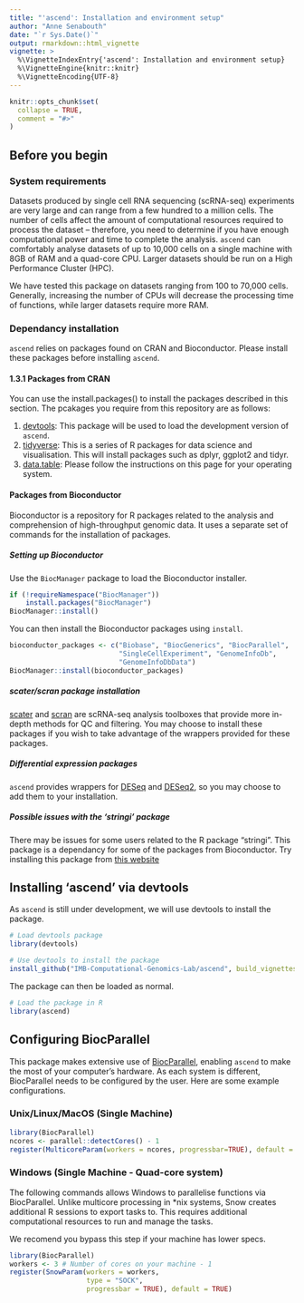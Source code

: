 ```yaml
---
title: "'ascend': Installation and environment setup"
author: "Anne Senabouth"
date: "`r Sys.Date()`"
output: rmarkdown::html_vignette
vignette: >
  %\VignetteIndexEntry{'ascend': Installation and environment setup}
  %\VignetteEngine{knitr::knitr}
  %\VignetteEncoding{UTF-8}
---
```


```r
knitr::opts_chunk$set(
  collapse = TRUE,
  comment = "#>"
)
```

## Before you begin
### System requirements
Datasets produced by single cell RNA sequencing (scRNA-seq) experiments are 
very large and can range from a few hundred to a million cells. The number of 
cells affect the amount of computational resources required to process the 
dataset – therefore, you need to determine if you have enough computational 
power and time to complete the analysis. `ascend` can comfortably analyse 
datasets of up to 10,000 cells on a single machine with 8GB of RAM and a 
quad-core CPU. Larger datasets should be run on a High Performance Cluster 
(HPC).

We have tested this package on datasets ranging from 100 to 70,000 cells. 
Generally, increasing the number of CPUs will decrease the processing time of 
functions, while larger datasets require more RAM.

### Dependancy installation
`ascend` relies on packages found on CRAN and Bioconductor. Please install
these packages before installing `ascend`.

#### 1.3.1 Packages from CRAN
You can use the install.packages() to install the packages described in this 
section. The pcakages you require from this repository are as follows:

1. [devtools](https://cran.r-project.org/web/packages/devtools/index.html): This 
package will be used to load the development version of `ascend`.
2. [tidyverse](https://www.tidyverse.org/): This is a series of R packages 
for data science and visualisation. This will install packages such as dplyr,
ggplot2 and tidyr.
3. [data.table](https://github.com/Rdatatable/data.table/wiki/Installation):
Please follow the instructions on this page for your operating system.

#### Packages from Bioconductor
Bioconductor is a repository for R packages  related to the analysis and 
comprehension of high-throughput genomic data. It uses a separate set of 
commands for the installation of packages.

##### Setting up Bioconductor
Use the `BiocManager` package to load the Bioconductor installer.

```r
if (!requireNamespace("BiocManager"))
    install.packages("BiocManager")
BiocManager::install()
```

You can then install the Bioconductor packages using `install`.

```r
bioconductor_packages <- c("Biobase", "BiocGenerics", "BiocParallel",
                           "SingleCellExperiment", "GenomeInfoDb", 
                           "GenomeInfoDbData")
BiocManager::install(bioconductor_packages)
```

##### scater/scran package installation
[scater](https://bioconductor.org/packages/devel/bioc/html/scater.html) and 
[scran](https://bioconductor.org/packages/devel/bioc/html/scran.html) are 
scRNA-seq analysis toolboxes that provide more in-depth methods for QC and 
filtering. You may choose to install these packages if you wish to take 
advantage of the wrappers provided for these packages.

##### Differential expression packages
`ascend` provides wrappers for [DESeq](https://bioconductor.org/packages/release/bioc/html/DESeq.html) 
and [DESeq2](https://bioconductor.org/packages/release/bioc/html/DESeq2.html), 
so you may choose to add them to your installation.

##### Possible issues with the 'stringi' package
There may be issues for some users related to the R package "stringi". This 
package is a dependancy for some of the packages from Bioconductor. Try 
installing this package from [this website](https://cran.r-project.org/web/packages/stringi/index.html])

## Installing 'ascend' via devtools
As `ascend` is still under development, we will use devtools to install the
package.

```r
# Load devtools package
library(devtools)

# Use devtools to install the package
install_github("IMB-Computational-Genomics-Lab/ascend", build_vignettes = TRUE)
```

The package can then be loaded as normal.
```r
# Load the package in R
library(ascend)
```

## Configuring BiocParallel
This package makes extensive use of [BiocParallel](http://bioconductor.org/packages/release/bioc/html/BiocParallel.html), enabling `ascend` to make the most of your computer's hardware. As each system is different, BiocParallel needs to be configured by the user. Here are some example configurations.

### Unix/Linux/MacOS (Single Machine)
```r
library(BiocParallel)
ncores <- parallel::detectCores() - 1
register(MulticoreParam(workers = ncores, progressbar=TRUE), default = TRUE)
```

### Windows (Single Machine - Quad-core system)
The following commands allows Windows to parallelise functions via BiocParallel.
Unlike multicore processing in *nix systems, Snow creates additional R sessions 
to export tasks to. This requires additional computational resources to run and 
manage the tasks.

We recomend you bypass this step if your machine has lower specs.

```r
library(BiocParallel)
workers <- 3 # Number of cores on your machine - 1
register(SnowParam(workers = workers, 
                   type = "SOCK", 
                   progressbar = TRUE), default = TRUE)
```


